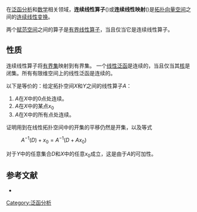 {{no footnotes|time=2016-12-18T12:54:01+00:00}}
{{refimprove|time=2016-12-18T12:54:01+00:00}}
在[[泛函分析|泛函分析]]和[[数学|数学]]相关领域，'''连续线性算子'''({{lang-en|continuous linear operator}})或'''连续线性映射'''({{lang-en|continuous linear mapping}})是[[拓撲向量空間|拓扑向量空间]]之间的[[連續函數_(拓撲學)|连续]][[线性映射|线性变换]]。

两个[[賦範向量空間|赋范空间]]之间的算子是[[有界算子|有界线性算子]]，当且仅当它是连续线性算子。

== 性质 ==
连续线性算子将[[有界集_(拓扑向量空间)|有界集]]映射到有界集。 一个[[線性泛函|线性泛函]]是连续的，当且仅当其[[核_(线性算子)|核]]是闭集。所有有限维空间上的线性泛函是连续的。

以下是等价的：给定拓扑空间''X''和''Y''之间的线性算子''A''：
# ''A''在''X''中的0点处连续。
# ''A''在''X''中的某点<math>x_0</math>
# ''A''在X中的所有点处连续。
证明用到在线性拓扑空间中的开集的平移仍然是开集，以及等式
: <math>A^{-1}(D)+x_0=A^{-1}(D+Ax_0) \,\!</math>
<span>对于''Y''中的任意集合''D''和''X''中的任意</span>''x''<sub>0</sub>成立，这是由于''A''的可加性。

== 参考文献 ==
* {{Cite book|title=Functional Analysis|url=https://archive.org/details/functionalanalys0000rudi|last=Rudin|first=Walter|date=January 1991|publisher=McGraw-Hill Science/Engineering/Math|isbn=0-07-054236-8}}
[[Category:泛函分析|Category:泛函分析]]
{{泛函分析}}